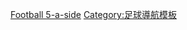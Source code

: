 {{Navbox
|titlestyle = background:#ded
|name  = 残疾人奥林匹克运动会五人制足球比赛
|title = [[夏季残疾人奥林匹克运动会五人制足球比赛|残疾人奥林匹克运动会五人制足球比赛]]
|state = {{{state|autocollapse}}}
| imageleftstyle = width:60px; <!-- minimize width used by left image cell -->
| imagestyle = width:60px; <!-- same as imageleftstyle to center the list -->
| image = [[File:No image.svg|40px|link=]] <!-- empty right image to center the list -->
| imageleft = [[Image:Football 5-a-side pictogram (Paralympics).svg|50px]]
|listclass = hlist
|list1 =
* [[2004年夏季残疾人奥林匹克运动会五人制足球比赛|2004]]
* [[2008年夏季残疾人奥林匹克运动会五人制足球比赛|2008]]
* [[2012年夏季残疾人奥林匹克运动会五人制足球比赛|2012]]
* [[2016年夏季殘疾人奧林匹克運動會五人制足球比賽|2016]]
* [[2020年夏季残疾人奥林匹克运动会五人制足球比赛|2020]]
}}<noinclude>
{{collapsible option}}
[[Category:夏季残疾人奥林匹克运动会模板|Football 5-a-side]]
[[Category:足球導航模板]]
</noinclude>